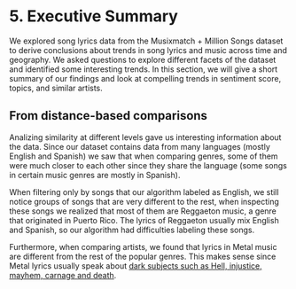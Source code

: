 # 5. Executive Summary

We explored song lyrics data from the Musixmatch + Million Songs dataset to derive conclusions about trends in song lyrics and music across time and geography. We asked questions to explore different facets of the dataset and identified some interesting trends. In this section, we will give a short summary of our findings and look at compelling trends in sentiment score, topics, and similar artists.

## From distance-based comparisons

Analizing similarity at different levels gave us interesting information about the data. Since our dataset contains data from many languages (mostly English and Spanish) we saw that when comparing genres, some of them were much closer to each other since they share the language (some songs in certain music genres are mostly in Spanish).

When filtering only by songs that our algorithm labeled as English, we still notice groups of songs that are very different to the rest, when inspecting these songs we realized that most of them are Reggaeton music, a genre that originated in Puerto Rico. The lyrics of Reggaeton usually mix English and Spanish, so our algorithm had difficulties labeling these songs.

Furthermore, when comparing artists, we found that lyrics in Metal music are different from the rest of the popular genres. This makes sense since Metal lyrics usually speak about [dark subjects such as Hell, injustice, mayhem, carnage and death](https://en.wikipedia.org/wiki/Heavy_metal_lyrics).
